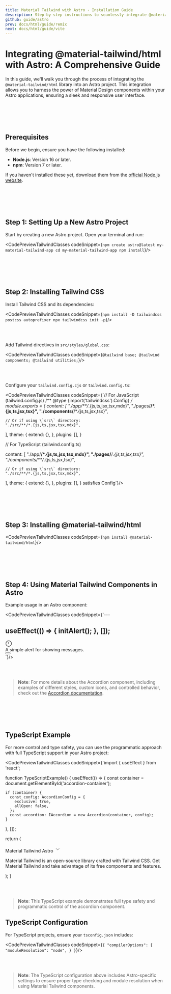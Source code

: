 ```yaml
---
title: Material Tailwind with Astro - Installation Guide
description: Step-by-step instructions to seamlessly integrate @material-tailwind/html with Astro, including installation, configuration, and usage.
github: guide/astro
prev: docs/html/guide/remix
next: docs/html/guide/vite
---
```


# Integrating @material-tailwind/html with Astro: A Comprehensive Guide

In this guide, we'll walk you through the process of integrating the `@material-tailwind/html` library into an Astro project. This integration allows you to harness the power of Material Design components within your Astro applications, ensuring a sleek and responsive user interface.

<br></br><br></br>

## Prerequisites

Before we begin, ensure you have the following installed:

- **Node.js**: Version 16 or later.
- **npm**: Version 7 or later.

If you haven't installed these yet, download them from the [official Node.js website](https://nodejs.org/).

<br></br><br></br>

## Step 1: Setting Up a New Astro Project

Start by creating a new Astro project. Open your terminal and run:

<CodePreviewTailwindClasses codeSnippet={`npm create astro@latest my-material-tailwind-app
cd my-material-tailwind-app
npm install`}/>

<br></br><br></br>

## Step 2: Installing Tailwind CSS

Install Tailwind CSS and its dependencies:

<CodePreviewTailwindClasses codeSnippet={`npm install -D tailwindcss postcss autoprefixer
npx tailwindcss init -p`}/>

<br></br>

Add Tailwind directives in `src/styles/global.css`:

<CodePreviewTailwindClasses codeSnippet={`@tailwind base;
@tailwind components;
@tailwind utilities;`}/>

<br></br>

Configure your `tailwind.config.cjs` or `tailwind.config.ts`:

<CodePreviewTailwindClasses codeSnippet={`// For JavaScript (tailwind.config.js)
/** @type {import('tailwindcss').Config} */
module.exports = {
  content: [
    "./app/**/*.{js,ts,jsx,tsx,mdx}",
    "./pages/**/*.{js,ts,jsx,tsx}",
    "./components/**/*.{js,ts,jsx,tsx}",
 
    // Or if using \`src\` directory:
    "./src/**/*.{js,ts,jsx,tsx,mdx}",
  ],
  theme: {
    extend: {},
  },
  plugins: [],
}

// For TypeScript (tailwind.config.ts)

  content: [
    "./app/**/*.{js,ts,jsx,tsx,mdx}",
    "./pages/**/*.{js,ts,jsx,tsx}",
    "./components/**/*.{js,ts,jsx,tsx}",
 
    // Or if using \`src\` directory:
    "./src/**/*.{js,ts,jsx,tsx,mdx}",
  ],
  theme: {
    extend: {},
  },
  plugins: [],
} satisfies Config`}/>

<br></br><br></br>

## Step 3: Installing @material-tailwind/html

<CodePreviewTailwindClasses codeSnippet={`npm install @material-tailwind/html`}/>

<br></br><br></br>

## Step 4: Using Material Tailwind Components in Astro

Example usage in an Astro component:

<CodePreviewTailwindClasses codeSnippet={`---

useEffect(() => {
  initAlert();
}, []);
---

<div role="alert" class="relative flex w-full items-start rounded-md border border-gray-800 bg-gray-800 p-2 text-gray-50">
    <span class="grid shrink-0 place-items-center p-1">
        <svg width="1.5em" height="1.5em" stroke-width="1.5" viewBox="0 0 24 24" fill="none" xmlns="http://www.w3.org/2000/svg" color="currentColor" class="h-5 w-5">
            <path d="M12 7L12 13" stroke="currentColor" stroke-linecap="round" stroke-linejoin="round"></path>
            <path d="M12 17.01L12.01 16.9989" stroke="currentColor" stroke-linecap="round" stroke-linejoin="round"></path>
            <path d="M12 22C17.5228 22 22 17.5228 22 12C22 6.47715 17.5228 2 12 2C6.47715 2 2 6.47715 2 12C2 17.5228 6.47715 22 12 22Z" stroke="currentColor" stroke-linecap="round" stroke-linejoin="round"></path>
        </svg>
    </span>
    <div class="m-1.5 w-full font-sans text-base leading-none">
      A simple alert for showing messages.
    </div>
    <button data-dismiss="alert" class="outline-none">
        <svg viewBox="0 0 24 24" fill="none" xmlns="http://www.w3.org/2000/svg" color="currentColor" class="m-1 h-5 w-5 stroke-2">
            <path d="M6.75827 17.2426L12.0009 12M17.2435 6.75736L12.0009 12M12.0009 12L6.75827 6.75736M12.0009 12L17.2435 17.2426" stroke="currentColor" stroke-linecap="round" stroke-linejoin="round"></path>
        </svg>
    </button>
</div>`}/>

<br></br>

> **Note**: For more details about the Accordion component, including examples of different styles, custom icons, and controlled behavior, check out the [Accordion documentation](/docs/html/accordion).

<br></br><br></br>

## TypeScript Example

For more control and type safety, you can use the programmatic approach with full TypeScript support in your Astro project:

<CodePreviewTailwindClasses codeSnippet={`import { useEffect } from 'react';

function TypeScriptExample() {
  useEffect(() => {
    const container = document.getElementById('accordion-container');

    if (container) {
      const config: AccordionConfig = {
        exclusive: true,
        allOpen: false,
      };
      const accordion: IAccordion = new Accordion(container, config);
    }
  }, []);

  return (
    <div id="accordion-container" className="group block w-full">
      <div className="flex items-center justify-between w-full py-5 text-left font-medium text-gray-800 cursor-pointer" aria-expanded="false" id="button-1">
        Material Tailwind Astro
        <svg data-accordion-icon width="1.5em" height="1.5em" strokeWidth="1.5" viewBox="0 0 24 24" fill="none" xmlns="http://www.w3.org/2000/svg" color="currentColor" className="h-4 w-4 transition-transform duration-300 rotate-180">
          <path d="M6 9L12 15L18 9" stroke="currentColor" strokeLinecap="round" strokeLinejoin="round"></path>
        </svg>
      </div>
      <div id="button-1" className="overflow-hidden transition-all duration-300 border-b border-gray-200">
        <p className="mb-5 text-sm text-gray-600">Material Tailwind is an open-source library crafted with Tailwind CSS. Get Material Tailwind and take advantage of its free components and features.</p>
      </div>
    </div>
  );
}


<br></br>

> **Note**: This TypeScript example demonstrates full type safety and programmatic control of the accordion component.

## TypeScript Configuration

For TypeScript projects, ensure your `tsconfig.json` includes:

<CodePreviewTailwindClasses codeSnippet={`{
  "compilerOptions": {
    "moduleResolution": "node",
  }
}`}/>

<br></br>

> **Note**: The TypeScript configuration above includes Astro-specific settings to ensure proper type checking and module resolution when using Material Tailwind components.

<br></br><br></br>

